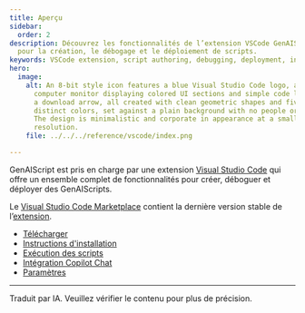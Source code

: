 ```yaml
---
title: Aperçu
sidebar:
  order: 2
description: Découvrez les fonctionnalités de l’extension VSCode GenAIScript
  pour la création, le débogage et le déploiement de scripts.
keywords: VSCode extension, script authoring, debugging, deployment, installation
hero:
  image:
    alt: An 8-bit style icon features a blue Visual Studio Code logo, a basic
      computer monitor displaying colored UI sections and simple code lines, and
      a download arrow, all created with clean geometric shapes and five
      distinct colors, set against a plain background with no people or text.
      The design is minimalistic and corporate in appearance at a small, square
      resolution.
    file: ../../../reference/vscode/index.png

---
```


GenAIScript est pris en charge par une extension [Visual Studio Code](https://code.visualstudio.com/) qui offre un ensemble complet de fonctionnalités pour créer, déboguer et déployer des GenAIScripts.

Le [Visual Studio Code Marketplace](https://marketplace.visualstudio.com/items?itemName=genaiscript.genaiscript-vscode) contient la dernière version stable de l’[extension](https://marketplace.visualstudio.com/items?itemName=genaiscript.genaiscript-vscode).

* [Télécharger](https://marketplace.visualstudio.com/items?itemName=genaiscript.genaiscript-vscode)
* [Instructions d'installation](../../../reference/getting-started/installation/#visual-studio-code-extension/)
* [Exécution des scripts](../../../reference/reference/vscode/running-scripts/)
* [Intégration Copilot Chat](../../../reference/reference/vscode/github-copilot-chat/)
* [Paramètres](../../../reference/reference/vscode/settings/)

<hr />

Traduit par IA. Veuillez vérifier le contenu pour plus de précision.

